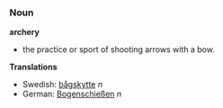 ===Noun===

'''archery'''

* the practice or sport of shooting arrows with a bow.

'''Translations'''
*Swedish: [[bågskytte]] ''n''
*German: [[Bogenschießen]] ''n''